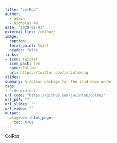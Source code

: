 ```yaml
---
title: "colRoz"
author:
  - admin
  - Nicholas Wu
date: "2020-01-01"
external_link: /colRoz/
image:
  caption: 
  focal_point: Smart
  header: false
links:
- icon: twitter
  icon_pack: fab
  name: Follow
  url: https://twitter.com/jacintakong
slides: 
summary: A colour package for the land down under
tags:
- side-project
url_code: "https://github.com/jacintak/colRoz"
url_pdf: ""
url_slides: ""
url_video: ""
output:
  blogdown::html_page:
    toc: true
---
```


ColRoz

